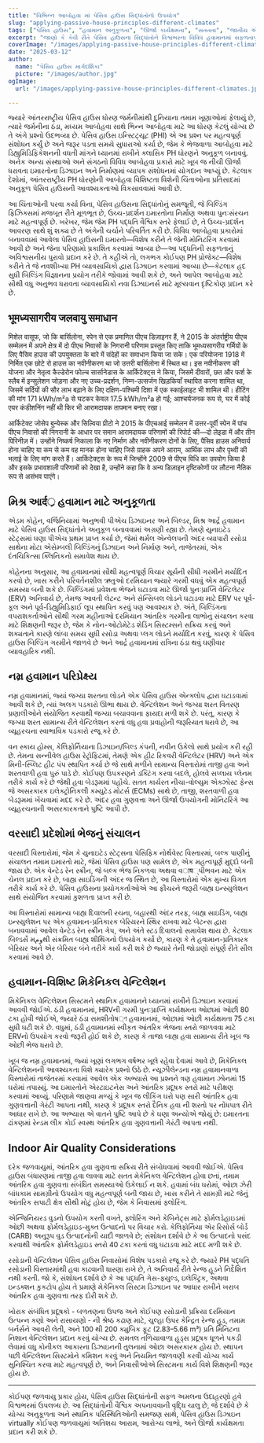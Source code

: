 ```yaml
---
title: "વિભિન્ન આબોહવા માં પેસિવ હાઉસ સિદ્ધાંતોનો ઉપયોગ"
slug: "applying-passive-house-principles-different-climates"
tags: ["પેસિવ હાઉસ", "હવામાન અનુકૂળતા", "ઊર્જા કાર્યક્ષમતા", "સતતતા", "જાતીય એપ્લિકેશન"]
excerpt: "જાણો કે કેવી રીતે પેસિવ હાઉસના સિદ્ધાંતોને વિશ્વભરના વિવિધ હવામાનમાં સફળતાપૂર્વક અનુકૂળ બનાવવામાં આવી શકે છે, વાસ્તવિક ઉદાહરણો અને કોઈપણ વાતાવરણમાં આરામ અને કાર્યક્ષમતા જાળવવા માટે વ્યાવહારીક ઉકેલો સાથે."
coverImage: "/images/applying-passive-house-principles-different-climates.jpg"
date: "2025-03-12"
author:
  name: "પેસિવ હાઉસ માર્ગદર્શિકા"
  picture: "/images/author.jpg"
ogImage:
  url: "/images/applying-passive-house-principles-different-climates.jpg"

---
```

જ્યારે આંતરરાષ્ટ્રીય પેસિવ હાઉસ ધોરણ જર્મનીમાંથી દુનિયાના તમામ ખૂણાઓમાં ફેલાયું છે, ત્યારે જર્મનીના ઠંડા, મધ્યમ આબોહવા સાથે ભિન્ન આબોહવા માટે આ ધોરણ કેટલું યોગ્ય છે તે અંગે પ્રશ્નો ઉદભવ્યા છે. પેસિવ હાઉસ ઇન્સ્ટિટ્યૂટ (PHI) એ આ પ્રશ્ન પર મહત્વપૂર્ણ સંશોધન કર્યું છે અને જરૂર પડતા સમયે સુધારાઓ કર્યા છે, જેમ કે ભેજવાળા આબોહવા માટે ડિહ્યુમિડિફિકેશનની વધતી માંગને ધ્યાનમાં રાખીને ક્લાસિક PH ધોરણને અનુકૂળ બનાવવું. અનેક અન્ય સંસ્થાઓ અને સંગઠનો વિવિધ આબોહવા પ્રકારો માટે ખૂબ જ નીચી ઊર્જા ધરાવતા ઇમારતોના ડિઝાઇન અને નિર્માણમાં વ્યાપક સંશોધનમાં યોગદાન આપ્યું છે. કેટલાક દેશોમાં, આંતરરાષ્ટ્રીય PH ધોરણોની આબોહવા વિશિષ્ટતા વિશેની ચિંતાઓના પ્રતિસાદમાં અનુકૂળ પેસિવ હાઉસની આવશ્યકતાઓ વિકસાવવામાં આવી છે.

આ ચિંતાઓની પરવા કર્યા વિના, પેસિવ હાઉસના સિદ્ધાંતોનું સમજૂતી, જે બિલ્ડિંગ ફિઝિક્સમાં મજબૂત રીતે મૂળભૂત છે, ઉચ્ચ-પ્રદર્શન ઇમારતોના નિર્માણ અથવા પુનઃસંરચન માટે મહત્વપૂર્ણ છે. ખરેખર, જેમ જેમ PH પદ્ધતિ વૈશ્વિક સ્તરે ફેલાઈ છે, તે ઉચ્ચ-પ્રદર્શન આવરણ સાથે શું શક્ય છે તે અંગેની ચર્ચાને પરિવર્તિત કરી છે. વિવિધ આબોહવા પ્રકારોમાં બનાવવામાં આવેલા પેસિવ હાઉસની ઇમારતો—વિશેષ કરીને તે જેની મોનિટરિંગ કરવામાં આવી છે અને જેના પરિણામો પ્રકાશિત કરવામાં આવ્યા છે—આ પદ્ધતિની સફળતાનું અવિશ્વસનીય પુરાવો પ્રદાન કરે છે. તે કહીએ તો, લગભગ કોઈપણ PH પ્રોજેક્ટ—વિશેષ કરીને તે જે નવશીખ્યા PH વ્યાવસાયિકો દ્વારા ડિઝાઇન કરવામાં આવ્યા છે—કેટલાક હદ સુધી બિલ્ડિંગ વિજ્ઞાનના પ્રયોગ તરીકે જોવામાં આવી શકે છે, અને આપેલ આબોહવા માટે સૌથી વધુ અનુભવ ધરાવતા વ્યાવસાયિકો નવા ડિઝાઇનર્સ માટે મૂલ્યવાન દૃષ્ટિકોણ પ્રદાન કરે છે.
## भूमध्यसागरीय जलवायु समाधान

मिशेल वासूफ, जो कि बार्सिलोना, स्पेन से एक प्रमाणित पीएच डिज़ाइनर हैं, ने 2015 के अंतर्राष्ट्रीय पीएच सम्मेलन में अपने क्षेत्र में दो पीएच निवासों के निगरानी परिणाम प्रस्तुत किए ताकि भूमध्यसागरीय गर्मियों के लिए पैसिव हाउस की उपयुक्तता के बारे में संदेहों का समाधान किया जा सके। एक परियोजना 1918 में निर्मित एक छोटे रो हाउस का नवीनीकरण था जो उत्तरी बार्सिलोना में स्थित था। इस नवीनीकरण की योजना और नेतृत्व कैल्डेरोन फोल्च सार्सानेडास के आर्किटेक्ट्स ने किया, जिसमें दीवारों, छत और फर्श के स्लैब में इन्सुलेशन जोड़ना और नए उच्च-प्रदर्शन, निम्न-उत्सर्जन खिड़कियाँ स्थापित करना शामिल था, जिसमें सर्दियों की सौर लाभ बढ़ाने के लिए दक्षिण-पश्चिमी दिशा में एक स्काईलाइट भी शामिल थी। हीटिंग की मांग 171 kWh/m²a से घटकर केवल 17.5 kWh/m²a हो गई; आश्चर्यजनक रूप से, घर में कोई एयर कंडीशनिंग नहीं थी फिर भी आरामदायक तापमान बनाए रखा।

आर्किटेक्ट जोसेप बुन्येस्क और सिल्विया प्रीटो ने 2015 के पीएचआई सम्मेलन में उत्तर-पूर्वी स्पेन में पांच पीएच निवासों की निगरानी के आधार पर समान आरामदायक परिणामों की रिपोर्ट की—दो लेइडा में और तीन पिरिनीज़ में। उन्होंने निष्कर्ष निकाला कि नए निर्माण और नवीनीकरण दोनों के लिए, पैसिव हाउस अनिवार्य होना चाहिए या कम से कम वह मानक होना चाहिए जिसे ग्राहक अपने आराम, आर्थिक लाभ और पृथ्वी की भलाई के लिए मांग करते हैं। आर्किटेक्ट्स के रूप में जिन्होंने 2009 से पीएच विधि का उपयोग किया है और इसके प्रभावशाली परिणामों को देखा है, उन्होंने कहा कि वे अन्य डिज़ाइन दृष्टिकोणों पर लौटना नैतिक रूप से असंभव पाएंगे।
## મિશ્ર આर्द્ર હવામાન માટે અનુકૂળતા

એડમ કોહેન, વર્જિનિયામાં અનુભવી પીએચ ડિઝાઇનર અને બિલ્ડર, મિશ્ર આર્દ્ર હવામાન માટે પેસિવ હાઉસ સિદ્ધાંતોને અનુકૂળ બનાવવામાં અગ્રણી રહ્યા છે. તેમણે યુનાઇટેડ સ્ટેટ્સમાં ઘણા પીએચ પ્રથમ પ્રાપ્ત કર્યા છે, જેમાં થર્મલ એન્વેલપની અંદર વ્યાપારી રસોડા સાથેના મોટા એસેમ્બલી બિલ્ડિંગનું ડિઝાઇન અને નિર્માણ અને, તાજેતરમાં, એક દંતચિકિત્સા ક્લિનિકનો સમાવેશ થાય છે.

કોહેનના અનુસાર, આ હવામાનમાં સૌથી મહત્વપૂર્ણ વિચાર સૂર્યની સીધી ગરમીને મર્યાદિત કરવો છે, ખાસ કરીને પરિવર્તનશીલ ઋતુઓ દરમિયાન જ્યારે ગરમી વધવું એક મહત્વપૂર્ણ સમસ્યા બની શકે છે. બિલ્ડિંગમાં પ્રવેશતા ભેજને ઘટાડવા માટે ઊર્જા પુનઃપ્રાપ્તિ વેન્ટિલેટર (ERV) અનિવાર્ય છે, તેમજ આવતી લેટન્ટ અને સેન્સિબલ લોડને ઘટાડવા માટે ERV પર પૂર્વ-કૂલ અને પૂર્વ-ડિહ્યુમિડિફાઈ લૂપ સ્થાપિત કરવું પણ આવશ્યક છે. અંતે, બિલ્ડિંગના વપરાશકર્તાઓને સૌથી ગરમ મહીનાઓ દરમિયાન આંતરિક ગરમીના લાભોનું સંચાલન કરવા માટે શિક્ષણની જરૂર છે, જેમ કે નોન-ઓટોમેટેડ શેડિંગ સિસ્ટમ્સને સક્રિય કરવું અને શક્યતાને કારણે લાંબા સમય સુધી રસોડા અથવા પ્લગ લોડને મર્યાદિત કરવું, કારણ કે પેસિવ હાઉસ બિલ્ડિંગ ગરમીને જાળવે છે અને આર્દ્ર હવામાનમાં રાત્રિના ઠંડા થવું ઘણીવાર વ્યાવહારિક નથી.
## નમ્ર હવામાન પરિપ્રેક્ષ્ય

નમ્ર હવામાનમાં, જ્યાં જગ્યા શરતના લોડને એક પેસિવ હાઉસ એન્ક્લોપ દ્વારા ઘટાડવામાં આવી શકે છે, ત્યાં અલગ પડકારો ઊભા થાય છે. વેન્ટિલેશન અને જગ્યા શરત વિતરણ પ્રણાલીઓને સંયોજિત કરવાથી જગ્યા બચાવવાના ફાયદા મળી શકે છે. પરંતુ, કારણ કે જગ્યા શરત સામાન્ય રીતે વેન્ટિલેશન કરતાં વધુ હવા પ્રવાહોની જરૂરિયાત ધરાવે છે, આ વ્યૂહરચના સ્વાભાવિક પડકારો રજૂ કરે છે.

વન સ્કાય હોમ્સ, કેલિફોર્નિયાના ડિઝાઇન/બિલ્ડ કંપની, નવીન ઉકેલો સાથે પ્રયોગ કરી રહી છે. તેમના સન્નીવેલ હાઉસ રેટ્રોફિટમાં, તેમણે એક હીટ રિકવરી વેન્ટિલેટર (HRV) અને એક મિની-સ્પ્લિટ હીટ પંપ સ્થાપિત કર્યા છે જે સાથે મળીને સામાન્ય વિસ્તારોમાં તાજી હવા અને શરતવાળી હવા પુરું પાડે છે. કોઈપણ ઉપકરણને ડક્ટિંગ કરવા બદલે, હોલવે સપ્લાય પ્લેનમ તરીકે કાર્ય કરે છે જેથી હવા બેડરૂમમાં પહોંચે. સતત કાર્યરત નીચા-વોલ્યુમ એક્ઝોસ્ટ ફેન્સ જે અસરકારક ઇલેક્ટ્રોનિકલી કમ્યુટેડ મોટર્સ (ECMs) સાથે છે, તાજી, શરતવાળી હવા બેડરૂમમાં ખેંચવામાં મદદ કરે છે. અંદર હવા ગુણવત્તા અને ઊર્જા ઉપયોગની મોનિટરિંગે આ વ્યૂહરચનાની અસરકારકતાને પુષ્ટિ આપી છે.
## વરસાદી પ્રદેશોમાં ભેજનું સંચાલન

વરસાદી વિસ્તારોમાં, જેમ કે યુનાઇટેડ સ્ટેટ્સના પેસિફિક નોર્થવેસ્ટ વિસ્તારમાં, બલ્ક પાણીનું સંચાલન તમામ ઇમારતો માટે, જેમાં પેસિવ હાઉસ પણ સામેલ છે, એક મહત્વપૂર્ણ મુદ્દો બની જાય છે. એક વેન્ટેડ રેન સ્ક્રીન, જે બલ્ક ભેજ નિકળવા અથવા વाष્પીભવન માટે એક ચેનલ પ્રદાન કરે છે, બાહ્ય સાઇડિંગની અંદર જ સ્થિત છે, આ વિસ્તારોમાં એક મુખ્ય વિગત તરીકે કાર્ય કરે છે. પેસિવ હાઉસના પ્રયોગકર્તાઓએ આ ફીચરને જરૂરી બાહ્ય ઇન્સ્યુલેશન સાથે સંયોજિત કરવામાં કુશળતા પ્રાપ્ત કરી છે.

આ વિસ્તારોમાં સામાન્ય બાહ્ય દિવાલની રચના, બહારથી અંદર તરફ, બાહ્ય સાઇડિંગ, બાહ્ય ઇન્સ્યુલેશન પર એક હવામાન-પ્રતિકારક બેરિયરને સ્થિર રાખવા માટે બેટન્સ દ્વારા બનાવવામાં આવેલ વેન્ટેડ રેન સ્ક્રીન ગેપ, અને અંતે સ્ટડ દિવાલનો સમાવેશ થાય છે. કેટલાક બિલ્ડર્સે મومથી સંક્રમિત બાહ્ય શીથિંગનો ઉપયોગ કર્યો છે, કારણ કે તે હવામાન-પ્રતિકારક બેરિયર અને એર બેરિયર બંને તરીકે કાર્ય કરી શકે છે જ્યારે તેની જોડાણો સંપૂર્ણ રીતે સીલ કરવામાં આવે છે.

## હવામાન-વિશિષ્ટ મિકેનિકલ વેન્ટિલેશન

મિકેનિકલ વેન્ટિલેશન સિસ્ટમને સ્થાનિક હવામાનને ધ્યાનમાં રાખીને ડિઝાઇન કરવામાં આવવી જોઈએ. ઠંડી હવામાનમાં, HRVની ગરમી પુનઃપ્રાપ્તિ કાર્યક્ષમતા ઓછામાં ઓછી 80 ટકા હોવી જોઈએ, જ્યારે ઠંડા સમશીતોષ্ণ હવામાનમાં, ઓછામાં ઓછી કાર્યક્ષમતા 75 ટકા સુધી ઘટી શકે છે. વધુમાં, ઠંડી હવામાનમાં સ્વીકૃત આંતરિક ભેજના સ્તરો જાળવવા માટે ERVનો ઉપયોગ કરવો જરૂરી હોઈ શકે છે, કારણ કે તાજા બાહ્ય હવા સામાન્ય રીતે ખૂબ જ ઓછી ભેજ ધરાવે છે.

ખૂબ જ નમ્ર હવામાનમાં, જ્યાં ખૂણાં લગભગ વર્ષભર ખૂલે રહેવા દેવામાં આવે છે, મિકેનિકલ વેન્ટિલેશનની આવશ્યકતા વિશે ક્યારેક પ્રશ્નો ઉઠે છે. ન્યૂઝીલેન્ડના નમ્ર હવામાનવાળા વિસ્તારોમાં તાજેતરમાં કરવામાં આવેલ એક અભ્યાસે આ પ્રશ્નને ત્રણ હવામાન ઝોનમાં 15 ઘરોમાં તપાસ્યું. આ ઇમારતોને એરટાઇટનેસ અને આંતરિક પ્રદૂષક સ્તરો માટે પરીક્ષણ કરવામાં આવ્યું. પરિણામે જાણવા મળ્યું કે ખૂબ જ લીકિંગ ઘરો પણ સારી આંતરિક હવા ગુણવત્તાની ગેરંટી આપતા નથી, કારણ કે પ્રદૂષક સ્તરો દૈનિક હવા ની શરતો પર નોંધપાત્ર રીતે આધાર રાખે છે. આ અભ્યાસ એ વાતને પુષ્ટિ આપે છે કે ઘણા અન્યોએ જોયું છે: ઇમારતના ઢાંકણમાં રેન્ડમ લીક કોઈ સ્વસ્થ આંતરિક હવા ગુણવત્તાની ગેરંટી આપતા નથી.
## Indoor Air Quality Considerations

દરેક જળવાયુમાં, આંતરિક હવા ગુણવત્તા સક્રિય રીતે સંબોધવામાં આવવી જોઈએ. પેસિવ હાઉસ બંધારણમાં તાજી હવા લાવવા માટે સતત મેકેનિકલ વેન્ટિલેશન હોવા છતાં, તમામ આંતરિક હવા ગુણવત્તા સંબંધિત સમસ્યાઓ ઉકેલાઈ ન શકે. હવામાં બંધ ઘરોમાં, ઓછા ઝેરી બાંધકામ સામગ્રીનો ઉપયોગ વધુ મહત્વપૂર્ણ બની જાય છે, ખાસ કરીને તે સામગ્રી માટે જેનું આંતરિક સપાટી ક્ષેત્ર સૌથી મોટું હોય છે, જેમ કે નિવાસમાં ફ્લોરિંગ.

એન્જિનિયરડ વુડનો ઉપયોગ કરતી વખતે, ફ્લોરિંગ અને કેબિનેટ્સ માટે ફોર્મલડેહાઇડમાં ઓછી અથવા ફોર્મલડેહાઇડ-મુક્ત ઉત્પાદનો પર વિચાર કરો. કેલિફોર્નિયા એર રિસોર્સ બોર્ડ (CARB) અનુરૂપ વુડ ઉત્પાદનોની યાદી જાળવે છે; સંશોધન દર્શાવે છે કે આ ઉત્પાદનો પસંદ કરવાથી આંતરિક ફોર્મલડેહાઇડ સ્તરો 40 ટકા કરતાં વધુ ઘટાડવા માટે મદદ મળી શકે છે.

રસોડાની વેન્ટિલેશન પેસિવ હાઉસ નિવાસોમાં વિશેષ પડકારો રજૂ કરે છે. જ્યારે PH પદ્ધતિ રસોડાની વિસ્તારમાંથી હવા કાઢવાની ધારણા રાખે છે, તે અનિવાર્ય રીતે રેન્જ હૂડને નિર્દેશિત નથી કરતી. જો કે, સંશોધન દર્શાવે છે કે આ પદ્ધતિ ગેસ-ફ્યુલ્ડ, ઇલેક્ટ્રિક, અથવા ઇન્ડક્શન કુકટોપ હોય તે પ્રમાણે મેકેનિકલ સિસ્ટમ ડિઝાઇન પર આધાર રાખીને ખરાબ આંતરિક હવા ગુણવત્તા તરફ દોરી શકે છે.

ખોરાક સંબંધિત પ્રદૂષકો - બળતણના ઉપજ અને કોઈપણ રસોડાની પ્રક્રિયા દરમિયાન ઉત્પન્ન કણો અને રાસાયણો - ની શ્રેષ્ઠ કઢાણ માટે, ચુલ્હા ઉપર કેન્દ્રિત રેન્જ હૂડ, તમામ બર્નર્સને આવરી લેતી, અને 100 થી 200 ક્યુબિક ફૂટ (2.83–5.66 m³) પ્રતિ મિનિટના નિશાન વેન્ટિલેશન પ્રદાન કરવું યોગ્ય છે. સમતલ તળિયાવાળા હૂડ્સ પ્રદૂષક ધૂળને પકડી લેવામાં વધુ કોનીકલ આકારના ડિઝાઇનની તુલનામાં ઓછા અસરકારક હોય છે. સ્થાપન પછી વેન્ટિલેશન સિસ્ટમોને કમિશન કરવું અને નિયમિત જાળવણી કરવી યોગ્ય કાર્ય સુનિશ્ચિત કરવા માટે મહત્વપૂર્ણ છે, અને નિવાસીઓએ સિસ્ટમના કાર્ય વિશે શિક્ષણની જરૂર હોય છે.

---

કોઈપણ જળવાયુ પ્રકાર હોય, પેસિવ હાઉસ સિદ્ધાંતોની સફળ અમલના ઉદાહરણો હવે વિશ્વભરમાં ઉપલબ્ધ છે. આ સિદ્ધાંતોની વૈશ્વિક અપનાવવાની વૃદ્ધિ ચાલુ છે, જે દર્શાવે છે કે યોગ્ય અનુકૂળતા અને સ્થાનિક પરિસ્થિતિઓની સમજણ સાથે, પેસિવ હાઉસ ડિઝાઇન virtually કોઈપણ જળવાયુમાં અતિશય આરામ, આરોગ્ય લાભો, અને ઊર્જા કાર્યક્ષમતા પ્રદાન કરી શકે છે.
